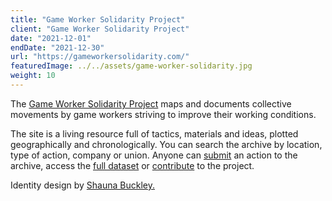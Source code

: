 ```yaml
---
title: "Game Worker Solidarity Project"
client: "Game Worker Solidarity Project"
date: "2021-12-01"
endDate: "2021-12-30"
url: "https://gameworkersolidarity.com/"
featuredImage: ../../assets/game-worker-solidarity.jpg
weight: 10
---
```


The [Game Worker Solidarity Project](https://gameworkersolidarity.com/) maps and documents collective movements by game workers striving to improve their working conditions. 

The site is a living resource full of tactics, materials and ideas, plotted geographically and chronologically. You can search the archive by location, type of action, company or union. Anyone can [submit](https://gameworkersolidarity.com/submit) an action to the archive, access the [full dataset](https://gameworkersolidarity.com/data) or [contribute](https://github.com/gameworkersolidarity/website) to the project.

Identity design by [Shauna Buckley.](https://shaunabuckley.com/)